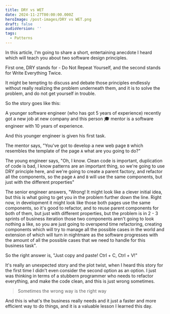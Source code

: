 ```yaml
---
title: DRY vs WET
date: 2024-11-27T00:00:00.000Z
heroImage: /post-images/DRY vs WET.png
draft: false
audioVersion: ''
tags:
  - Patterns
---
```


In this article, I'm going to share a short, entertaining anecdote I heard which will teach you about two software design principles.

First one, DRY stands for - Do Not Repeat Yourself, and the second stands for Write Everything Twice.

It might be tempting to discuss and debate those principles endlessly without really realizing the problem underneath them, and it is to solve the problem, and do not get yourself in trouble.

So the story goes like this:

A younger software engineer (who has got 5 years of experience) recently got a new job at new company and this person 🎓 mentor is a software engineer with 10 years of experience.

And this younger engineer is given his first task.

The mentor says, "You've got to develop a new web page `B` which resembles the template of the page `A` what are you going to do?"

The young engineer says, "Oh, I know. Clean code is important, duplication of code is bad, I know patterns are an important thing, so we're going to use DRY principle here, and we're going to create a parent factory, and refactor all the components, so the page `A` and `B` will use the same components, but just with the different properties"

The senior engineer answers, "Wrong! It might look like a clever initial idea, but this is what going to get you in the problem further down the line. Right now, in development it might look like those both pages use the same components, so it's good to refactor, and to reuse parent components for both of them, but just with different properties, but the problem is in 2 - 3 sprints of business iteration those two components aren't going to look nothing a like, so you are just going to overspend time refactoring, creating components which will try to manage all the possible cases in the world and extension of which will turn in nightmare as the software progresses with the amount of all the possible cases that we need to handle for this business task".

So the right answer is, "Just copy and paste! Ctrl + C, Ctrl + V!"

It's really an unexpected story and the plot twist, when I heard this story for the first time I didn't even consider the second option as an option. I just was thinking in terms of a stubbern programmer who needs to refactor everything, and make the code clean, and this is just wrong sometimes.

> Sometimes the wrong way is the right way

And this is what's the business really needs and it just a faster and more efficient way to do things, and it is a valuable lesson I learned this day.
